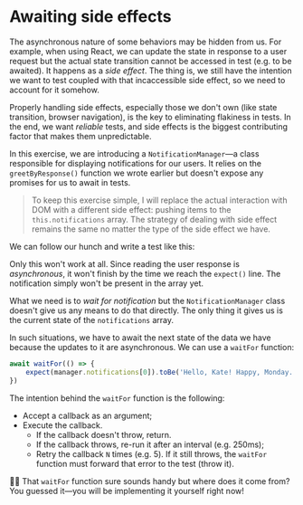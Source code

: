 # Awaiting side effects

The asynchronous nature of some behaviors may be hidden from us. For example, when using React, we can update the state in response to a user request but the actual state transition cannot be accessed in test (e.g. to be awaited). It happens as a _side effect_. The thing is, we still have the intention we want to test coupled with that incaccessible side effect, so we need to account for it somehow.

Properly handling side effects, especially those we don't own (like state transition, browser navigation), is the key to eliminating flakiness in tests. In the end, we want _reliable_ tests, and side effects is the biggest contributing factor that makes them unpredictable.

In this exercise, we are introducing a `NotificationManager`—a class responsible for displaying notifications for our users. It relies on the `greetByResponse()` function we wrote earlier but doesn't expose any promises for us to await in tests.

<CodeFile file="greet.js" range="20-30" highlight="22,27" />

> To keep this exercise simple, I will replace the actual interaction with DOM with a different side effect: pushing items to the `this.notifications` array. The strategy of dealing with side effect remains the same no matter the type of the side effect we have.

We can follow our hunch and write a test like this:

<CodeFile file="greet.test.js" range="34-43" />

Only this won't work at all. Since reading the user response is _asynchronous_, it won't finish by the time we reach the `expect()` line. The notification simply won't be present in the array yet.

What we need is to _wait for notification_ but the `NotificationManager` class doesn't give us any means to do that directly. The only thing it gives us is the current state of the `notifications` array.

In such situations, we have to await the next state of the data we have because the updates to it are asynchronous. We can use a `waitFor` function:

```js
await waitFor(() => {
	expect(manager.notifications[0]).toBe('Hello, Kate! Happy, Monday.')
})
```

The intention behind the `waitFor` function is the following:

- Accept a callback as an argument;
- Execute the callback.
  - If the callback doesn't throw, return.
  - If the callback throws, re-run it after an interval (e.g. 250ms);
  - Retry the callback `N` times (e.g. 5). If it still throws, the `waitFor` function must forward that error to the test (throw it).

👨‍💼 That `waitFor` function sure sounds handy but where does it come from? You guessed it—you will be implementing it yourself right now!
